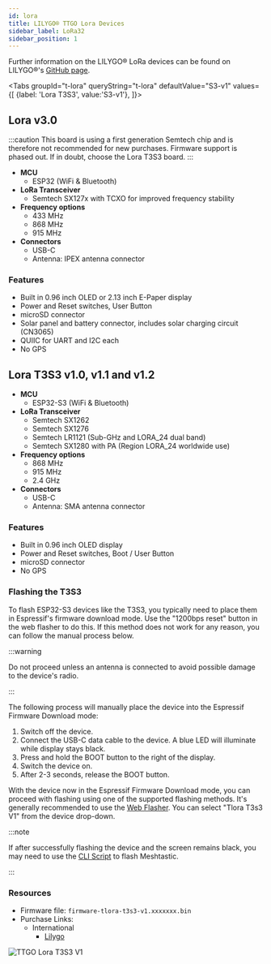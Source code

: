 ```yaml
---
id: lora
title: LILYGO® TTGO Lora Devices
sidebar_label: LoRa32
sidebar_position: 1
---
```



Further information on the LILYGO® LoRa devices can be found on LILYGO®'s [GitHub page](https://github.com/Xinyuan-LilyGO/LilyGo-LoRa-Series).

<Tabs
groupId="t-lora"
queryString="t-lora"
defaultValue="S3-v1"
values={[
{label: 'Lora T3S3', value:'S3-v1'},
]}>
<TabItem value="v3.0">

## Lora v3.0

:::caution
This board is using a first generation Semtech chip and is therefore not recommended for new purchases. Firmware support is phased out. If in doubt, choose the Lora T3S3 board.
:::

- **MCU**
  - ESP32 (WiFi & Bluetooth)
- **LoRa Transceiver**
  - Semtech SX127x with TCXO for improved frequency stability
- **Frequency options**
  - 433 MHz
  - 868 MHz
  - 915 MHz
- **Connectors**
  - USB-C
  - Antenna: IPEX antenna connector

### Features

- Built in 0.96 inch OLED or 2.13 inch E-Paper display
- Power and Reset switches, User Button
- microSD connector
- Solar panel and battery connector, includes solar charging circuit (CN3065)
- QUIIC for UART and I2C each
- No GPS

</TabItem>

<TabItem value="S3-v1">

## Lora T3S3 v1.0, v1.1 and v1.2

- **MCU**
  - ESP32-S3 (WiFi & Bluetooth)
- **LoRa Transceiver**
  - Semtech SX1262
  - Semtech SX1276
  - Semtech LR1121 (Sub-GHz and LORA_24 dual band)
  - Semtech SX1280 with PA (Region LORA_24 worldwide use)
- **Frequency options**
  - 868 MHz
  - 915 MHz
  - 2.4 GHz
- **Connectors**
  - USB-C
  - Antenna: SMA antenna connector

### Features

- Built in 0.96 inch OLED display
- Power and Reset switches, Boot / User Button
- microSD connector
- No GPS

### Flashing the T3S3

To flash ESP32-S3 devices like the T3S3, you typically need to place them in Espressif's firmware download mode. Use the "1200bps reset" button in the web flasher to do this. If this method does not work for any reason, you can follow the manual process below.

:::warning

Do not proceed unless an antenna is connected to avoid possible damage to the device's radio.

:::

The following process will manually place the device into the Espressif Firmware Download mode:

1. Switch off the device.
2. Connect the USB-C data cable to the device. A blue LED will illuminate while display stays black.
3. Press and hold the BOOT button to the right of the display.
4. Switch the device on.
5. After 2-3 seconds, release the BOOT button.

With the device now in the Espressif Firmware Download mode, you can proceed with flashing using one of the supported flashing methods. It's generally recommended to use the [Web Flasher](https://flasher.meshtastic.org/). You can select "Tlora T3s3 V1" from the device drop-down.

:::note

If after successfully flashing the device and the screen remains black, you may need to use the [CLI Script](https://meshtastic.org/docs/getting-started/flashing-firmware/esp32/cli-script) to flash Meshtastic.

:::

### Resources

- Firmware file: `firmware-tlora-t3s3-v1.xxxxxxx.bin`
- Purchase Links:
  - International
    - [Lilygo](https://msh.to/tlora-t3s3-v1/)

![TTGO Lora T3S3 V1](/img/hardware/lora-t3s3.webp)

</TabItem>

</Tabs>
